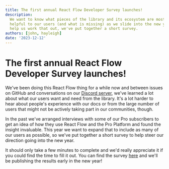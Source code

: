 ```yaml
---
title: The first annual React Flow Developer Survey launches!
description:
  We want to know what pieces of the library and its ecosystem are most/least
  helpful to our users (and what is missing) as we slide into the new year. To
  help us work that out, we've put together a short survey.
authors: [john, hayleigh]
date: '2023-12-12'
---
```


# The first annual React Flow Developer Survey launches!

We've been doing this React Flow thing for a while now and between issues on
GitHub and conversations on our [Discord server](https://discord.gg/RVmnytFmGW),
we've learned a lot about what our users want and need from the library. It's a
lot harder to hear about people's experience with our docs or from the large number
of users that might not be actively taking part in our communities, though.

In the past we've arranged interviews with some of our Pro subscribers to get an
idea of how they use React Flow and the Pro Platform and found the insight
invaluable. This year we want to expand that to include as many of our users as
possible, so we've put together a short survey to help steer our direction going
into the new year.

It should only take a few minutes to complete and we'd really appreciate it if
you could find the time to fill it out. You can find the survey [here](https://reactflow.dev/developer-survey-2023)
and we'll be publishing the results early in the new year!
